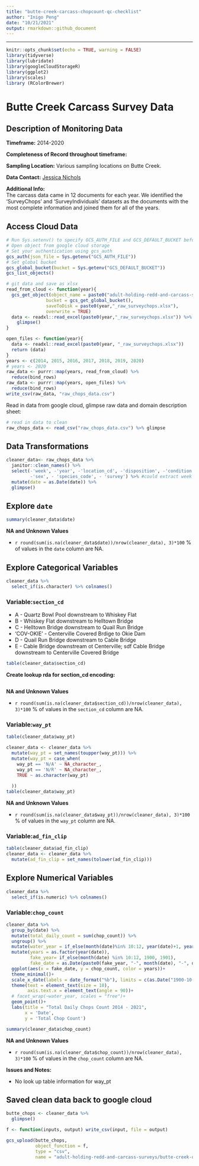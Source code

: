 ```yaml
---
title: "butte-creek-carcass-chopcount-qc-checklist"
author: "Inigo Peng"
date: "10/21/2021"
output: rmarkdown::github_document
---
```

---
```r
knitr::opts_chunk$set(echo = TRUE, warning = FALSE)
library(tidyverse)
library(lubridate)
library(googleCloudStorageR)
library(ggplot2)
library(scales)
library (RColorBrewer)
```
# Butte Creek Carcass Survey Data  

## Description of Monitoring Data

**Timeframe:** 2014-2020


**Completeness of Record throughout timeframe:**  



**Sampling Location:** Various sampling locations on Butte Creek.


**Data Contact:** [Jessica Nichols](mailto::Jessica.Nichols@Wildlife.ca.gov)


**Additional Info:**  
The carcass data came in 12 documents for each year. We identified the 'SurveyChops' and 'SurveyIndividuals' datasets as the documents with the most complete information and joined them for all of the years.

## Access Cloud Data

```r
# Run Sys.setenv() to specify GCS_AUTH_FILE and GCS_DEFAULT_BUCKET before running
# Open object from google cloud storage
# Set your authentication using gcs_auth
gcs_auth(json_file = Sys.getenv("GCS_AUTH_FILE"))
# Set global bucket 
gcs_global_bucket(bucket = Sys.getenv("GCS_DEFAULT_BUCKET"))
gcs_list_objects()

# git data and save as xlsx
read_from_cloud <- function(year){
  gcs_get_object(object_name = paste0("adult-holding-redd-and-carcass-surveys/butte-creek/data-raw/", year, "_SurveyChops.xlsx"),
               bucket = gcs_get_global_bucket(),
               saveToDisk = paste0(year,"_raw_surveychops.xlsx"),
               overwrite = TRUE)
  data <- readxl::read_excel(paste0(year,"_raw_surveychops.xlsx")) %>% 
    glimpse()
}

open_files <- function(year){
  data <- readxl::read_excel(paste0(year, "_raw_surveychops.xlsx"))
  return (data)
}
years <- c(2014, 2015, 2016, 2017, 2018, 2019, 2020)
# years <- 2020
raw_data <- purrr::map(years, read_from_cloud) %>%
  reduce(bind_rows)
raw_data <- purrr::map(years, open_files) %>% 
  reduce(bind_rows)
write_csv(raw_data, "raw_chops_data.csv")
```

Read in data from google cloud, glimpse raw data and domain description sheet: 
```r
# read in data to clean 
raw_chops_data <- read_csv("raw_chops_data.csv") %>% glimpse
```

## Data Transformations


```r
cleaner_data<- raw_chops_data %>%
  janitor::clean_names() %>%
  select(-'week', -'year', -'location_cd', -'disposition', -'condition', -'size_class',
         -'sex', - 'species_code', - 'survey') %>% #could extract week and year from date;all location is the same (upper_cd); all disposition is chopped', all condition decayed, all size class not recorded, all sex is not recorded or unknown, all species_code is spring run chinook
  mutate(date = as.Date(date)) %>% 
  glimpse()
```

## Explore `date`

```r
summary(cleaner_data$date)
```

**NA and Unknown Values**  

*  `r round(sum(is.na(cleaner_data$date))/nrow(cleaner_data), 3)*100` % of values in the `date` column are NA.

## Explore Categorical Variables

```r
cleaner_data %>% 
  select_if(is.character) %>% colnames()
```

### Variable:`section_cd`

* A - Quartz Bowl Pool downstream to Whiskey Flat
* B - Whiskey Flat downstream to Helltown Bridge
* C - Helltown Bridge downstream to Quail Run Bridge
* 'COV-OKIE' - Centerville Covered Brdige to Okie Dam
* D - Quail Run Bridge downstream to Cable Bridge
* E - Cable Bridge downstream ot Centerville; sdf Cable Bridge downstream to Centerville Covered Bridge

```r
table(cleaner_data$section_cd)
```
**Create  lookup rda for section_cd encoding:**

```r

```

**NA and Unknown Values**  

*  `r round(sum(is.na(cleaner_data$section_cd))/nrow(cleaner_data), 3)*100` % of values in the `section_cd` column are NA.

### Variable:`way_pt`

```r
table(cleaner_data$way_pt)
```
```r
cleaner_data <- cleaner_data %>%
  mutate(way_pt = set_names(toupper(way_pt))) %>% 
  mutate(way_pt = case_when(
    way_pt == 'N/A' ~ NA_character_,
    way_pt == 'N/R' ~ NA_character_, 
    TRUE ~ as.character(way_pt)
    
  ))
table(cleaner_data$way_pt)
```

**NA and Unknown Values**  

*  `r round(sum(is.na(cleaner_data$way_pt))/nrow(cleaner_data), 3)*100` % of values in the `way_pt` column are NA.

### Variable:`ad_fin_clip`

```r
table(cleaner_data$ad_fin_clip)
cleaner_data <- cleaner_data %>% 
  mutate(ad_fin_clip = set_names(tolower(ad_fin_clip)))
```

## Explore Numerical Variables

```r
cleaner_data %>% 
  select_if(is.numeric) %>% colnames()
```

### Variable:`chop_count`
```r

cleaner_data %>% 
  group_by(date) %>% 
  mutate(total_daily_count = sum(chop_count)) %>% 
  ungroup() %>% 
  mutate(water_year = if_else(month(date)%in% 10:12, year(date)+1, year(date))) %>% 
  mutate(years = as.factor(year(date)),
         fake_year= if_else(month(date) %in% 10:12, 1900, 1901),
         fake_date = as.Date(paste0(fake_year, "-", month(date), "-", day(date)))) %>% 
  ggplot(aes(x = fake_date, y = chop_count, color = years))+
  theme_minimal()+
  scale_x_date(labels = date_format("%b"), limits = c(as.Date("1900-10-01"), as.Date("1900-11-01")), date_breaks = "1 month")+
  theme(text = element_text(size = 10),
        axis.text.x = element_text(angle = 90))+
  # facet_wrap(~water_year, scales = "free")+
  geom_point()+
  labs(title = "Total Daily Chops Count 2014 - 2021",
       x = 'Date',
       y = 'Total Chop Count')
```

```r
summary(cleaner_data$chop_count)
```
**NA and Unknown Values**  

*  `r round(sum(is.na(cleaner_data$chop_count))/nrow(cleaner_data), 3)*100` % of values in the `chop_count` column are NA.

**Issues and Notes:**

* No look up table information for way_pt

## Saved clean data back to google cloud

```r
butte_chops <- cleaner_data %>% 
  glimpse()
```
```r
f <- function(inputs, output) write_csv(input, file = output)

gcs_upload(butte_chops,
           object_function = f,
           type = "csv",
           name = "adult-holding-redd-and-carcass-surveys/butte-creek-data/butte_chops.csv")
```


